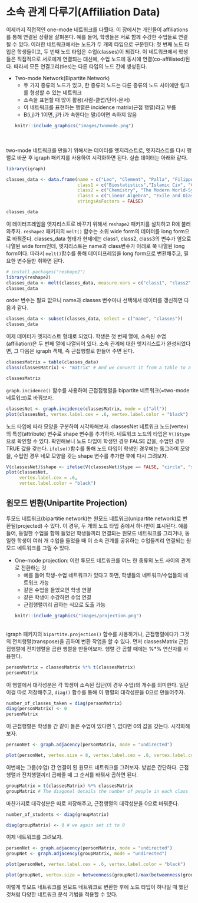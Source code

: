 # 소속 관계 다루기(Affiliation Data)

이제까지 직접적인 one-mode 네트워크를 다뤘다. 이 장에서는 개인들이 affiliations를 통해 연결된 상황을 살펴본다. 예를 들어, 학생들은 서로 함께 수강한 수업들로 연결될 수 있다. 이러한 네트워크에서는 노드가 두 개의 타입으로 구분된다: 첫 번째 노드 타입은 학생들이고, 두 번째 노드 타입은 수업(classes)이 되겠다. 이 네트워크에서 학생들은 직접적으로 서로에게 연결되는 대신에, 수업 노드에 동시에 연결(co-affiliated)된다. 따라서 모든 연결고리(ties)는 다른 타입의 노드 간에 생성된다.  

* Two-mode Network(Bipartite Network)
  - 두 가지 종류의 노드가 있고, 한 종류의 노드는 다른 종류의 노드 사이에만 링크를 형성할 수 있는 네트워크
  - 소속을 표현할 때 많이 활용(사람-클럽/단어-문서)  
  - 이 네트워크를 표현하는 행렬은 incidence matrix(근접 행렬)라고 부름
  - B(i,j)가 1이면, j가 i가 속한다는 말/0이면 속하지 않음
```r
knitr::include_graphics("images/twomode.png")
```
  
  
<br/>  
two-mode 네트워크를 만들기 위해서는 데이터를 엣지리스트로, 엣지리스트를 다시 행렬로 바꾼 후 igraph 패키지를 사용하여 시각화하면 된다. 실습 데이터는 아래와 같다. 

```r

library(igraph)

classes_data <- data.frame(name = c("Leo", "Clement", "Palla", "Filippo"), 
                           class1 = c("Biostatistics","Islamic Civ", "Calc 1", "Linear Algebra"), 
                           class2 = c("Chemistry", "The Modern World-System", "Calc 2", "Social Networks"), 
                           class3 = c("Linear Algebra", "Exile and Diaspora", "Linear Algebra", "The Modern World-System"), 
                           stringsAsFactors = FALSE)

classes_data
```

이 데이터프레임을 엣지리스트로 바꾸기 위해서 `reshape2` 패키지를 설치하고 R에 불러와주자. `reshape2` 패키지의 `melt()` 함수는 소위 wide form의 데이터를 long form으로 바꿔준다. classes_data 형태가 현재에는 class1, class2, class3의 변수가 옆으로 나열된 wide form인데, 엣지리스트는 name과 class변수가 아래로 쭉 나열된 long form이다. 따라서 `melt()`함수를 통해 데이터프레임을 long form으로 변환해주고, 필요한 변수들만 취하면 된다. 


```r

# install.packages("reshape2")
library(reshape2)
classes_data <- melt(classes_data, measure.vars = c("class1", "class2","class3"), value.name = "classes", variable.name = "order")
classes_data
```
order 변수는 필요 없으니 name과 classes 변수마나 선택해서 데이터를 갱신하면 다음과 같다. 

```r

classes_data <- subset(classes_data, select = c("name", "classes"))
classes_data
```

이제 데이터가 엣지리스트 형태로 되었다. 학생은 첫 번째 열에, 소속된 수업(affiliation)은 두 번째 열에 나열되어 있다. 소속 관계에 대한 엣지리스트가 완성되었다면, 그 다음은 igraph 객체, 즉 근접행렬로 만들어 주면 된다.  

```r

classesMatrix = table(classes_data)
class(classesMatrix) <- "matrix" # And we convert it from a table to a matrix

classesMatrix
```

`graph.incidence()` 함수를 사용하여 근접접행렬을 bipartite 네트워크(=two-mode 네트워크)로 바꿔보자.


```r

classesNet <- graph.incidence(classesMatrix, mode = c("all"))
plot(classesNet, vertex.label.cex = .6, vertex.label.color = "black")
```
노드 타입에 따라 모양을 구분하여 시각화해보자. classesNet 네트워크 노드(vertex)의 특성(attribute) 변수로 shape 변수를 추가하자. 네트워크 노드의 타입은 `V()$type`으로 확인할 수 있다. 확인해보니 노드 타입이 학생인 경우 FALSE 값을, 수업인 경우 TRUE 값을 갖는다. `ifelse()`함수를 통해 노드 타입이 학생인 경우에는 동그라미 모양을, 수업인 경우 네모 모양을 갖는 shape 변수를 추가한 후에 다시 그려보자. 

```r

V(classesNet)$shape <- ifelse(V(classesNet)$type == FALSE, "circle", "square")
plot(classesNet, 
     vertex.label.cex = .6, 
     vertex.label.color = "black")
```


## 원모드 변환(Unipartite Projection)

투모드 네트워크(bipartitie network)는 원모드 네트워크(unipartite network)로 변환될(projected) 수 있다. 이 경우, 두 개의 노드 타입 중에서 하나만이 표시된다. 예를 들어, 동일한 수업을 함께 들었던 학생들끼리 연결되는 원모드 네트워크를 그리거나, 동일한 학생이 여러 개 수업을 들었을 때 이 소속 관계를 공유하는 수업들끼리 연결되는 원모드 네트워크를 그릴 수 있다. 

* One-mode projection: 이런 투모드 네트워크를 어느 한 종류의 노드 사이의 관계로 전환하는 것
  - 예를 들어 학생-수업 네트워크가 있다고 하면, 학생들의 네트워크/수업들의 네트워크 가능 
  - 같은 수업을 들었으면 학생 연결
  - 같은 학생이 수강하면 수업 연결
  - 근접행렬끼리 곱하는 식으로 도출 가능
```r
knitr::include_graphics("images/projection.png")
```
  
<br/>
igraph 패키지의 `bipartite.projection()` 함수를 사용하거나, 근접행렬에다가 그것의 전치행렬(transpose)을 곱하여 변환 작업을 할 수 있다. 먼저 classesMatrix 근접접행렬에 전치행렬을 곱한 행렬을 만들어보자. 행렬 간 곱할 때에는 %*% 연산자를 사용한다. 

```r
personMatrix = classesMatrix %*% t(classesMatrix) 
personMatrix
```

이 행렬에서 대각성분은 각 학생이 소속된 집단(이 경우 수업)의 개수를 의미한다. 일단 이걸 따로 저장해주고, `diag()` 함수를 통해 이 행렬의 대각성분을 0으로 만들어주자. 


```r
number_of_classes_taken = diag(personMatrix)
diag(personMatrix) <- 0 
personMatrix

```

이 근접행렬은 학생들 간 같이 들은 수업이 있다면 1, 없다면 0의 값을 갖는다. 시각화해보자. 

```r

personNet <- graph.adjacency(personMatrix, mode = "undirected")

plot(personNet, vertex.size = 8, vertex.label.cex = .8, vertex.label.color = "black")
```

이번에는 그룹(수업) 간 연결이 된 원모드 네트워크를 그려보자. 방법은 간단하다. 근접행렬과 전치행렬끼리 곱해줄 때 그 순서를 바꿔서 곱하면 된다. 

```r
groupMatrix = t(classesMatrix) %*% classesMatrix
groupMatrix # The diagonal details the number of people in each class

```

마찬가지로 대각성분은 따로 저장해주고, 근접행렬의 대각성분을 0으로 바꿔준다. 

```r
number_of_students <- diag(groupMatrix)

diag(groupMatrix) <- 0 # we again set it to 0
```


이제 네트워크를 그려보자. 


```r

personNet <- graph.adjacency(personMatrix, mode = "undirected")
groupNet <- graph.adjacency(groupMatrix, mode = "undirected")

plot(personNet, vertex.label.cex = .6, vertex.label.color = "black")

```

```r

plot(groupNet, vertex.size = betweenness(groupNet)/max(betweenness(groupNet)) * 10, vertex.label.cex = .6, vertex.label.color = "black")
```
이렇게 투모드 네트워크를 원모드 네트워크로 변환한 후에 노드 타입이 하나일 때 했던 것처럼 다양한 네트워크 분석 기법을 적용할 수 있다. 



